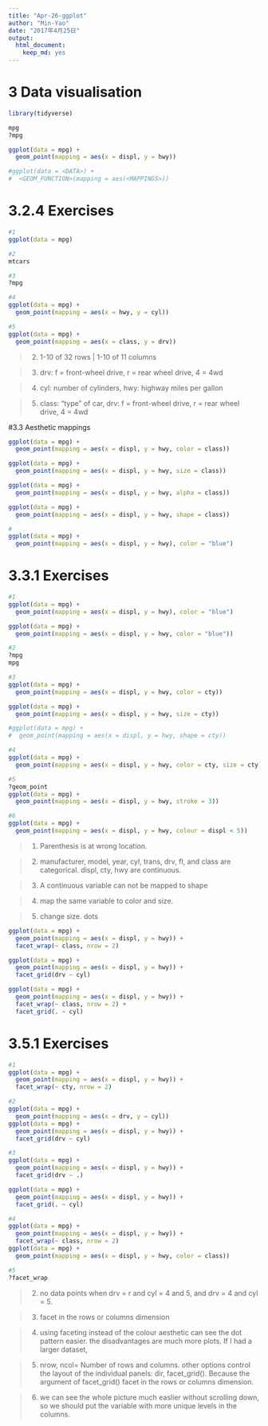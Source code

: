 ```yaml
---
title: "Apr-26-ggplot"
author: "Min-Yao"
date: "2017年4月25日"
output: 
  html_document: 
    keep_md: yes
---
```


# 3 Data visualisation
```r
library(tidyverse)

mpg
?mpg

ggplot(data = mpg) + 
  geom_point(mapping = aes(x = displ, y = hwy))

#ggplot(data = <DATA>) + 
#  <GEOM_FUNCTION>(mapping = aes(<MAPPINGS>))

```

# 3.2.4 Exercises
```r
#1
ggplot(data = mpg)

#2
mtcars

#3
?mpg

#4
ggplot(data = mpg) + 
  geom_point(mapping = aes(x = hwy, y = cyl))

#5
ggplot(data = mpg) + 
  geom_point(mapping = aes(x = class, y = drv))
```


>2. 1-10 of 32 rows | 1-10 of 11 columns

>3. drv: f = front-wheel drive, r = rear wheel drive, 4 = 4wd

>4. cyl: number of cylinders, hwy: highway miles per gallon

>5. class: "type" of car, drv: f = front-wheel drive, r = rear wheel drive, 4 = 4wd


#3.3 Aesthetic mappings
```r

ggplot(data = mpg) + 
  geom_point(mapping = aes(x = displ, y = hwy, color = class))

ggplot(data = mpg) + 
  geom_point(mapping = aes(x = displ, y = hwy, size = class))

ggplot(data = mpg) + 
  geom_point(mapping = aes(x = displ, y = hwy, alpha = class))

ggplot(data = mpg) + 
  geom_point(mapping = aes(x = displ, y = hwy, shape = class))

#
ggplot(data = mpg) + 
  geom_point(mapping = aes(x = displ, y = hwy), color = "blue")
```


# 3.3.1 Exercises
```r
#1
ggplot(data = mpg) + 
  geom_point(mapping = aes(x = displ, y = hwy), color = "blue")

ggplot(data = mpg) + 
  geom_point(mapping = aes(x = displ, y = hwy, color = "blue"))

#2
?mpg
mpg

#3
ggplot(data = mpg) + 
  geom_point(mapping = aes(x = displ, y = hwy, color = cty))

ggplot(data = mpg) + 
  geom_point(mapping = aes(x = displ, y = hwy, size = cty))

#ggplot(data = mpg) + 
#  geom_point(mapping = aes(x = displ, y = hwy, shape = cty))

#4
ggplot(data = mpg) + 
  geom_point(mapping = aes(x = displ, y = hwy, color = cty, size = cty))

#5
?geom_point
ggplot(data = mpg) + 
  geom_point(mapping = aes(x = displ, y = hwy, stroke = 3))

#6
ggplot(data = mpg) + 
  geom_point(mapping = aes(x = displ, y = hwy, colour = displ < 5))

```

>1. Parenthesis is at wrong location.

>2. manufacturer, model, year, cyl, trans, drv, fl, and class are categorical. displ, cty, hwy are continuous.

>3. A continuous variable can not be mapped to shape

>4. map the same variable to color and size.

>5. change size. dots


```r
ggplot(data = mpg) + 
  geom_point(mapping = aes(x = displ, y = hwy)) + 
  facet_wrap(~ class, nrow = 2)

ggplot(data = mpg) + 
  geom_point(mapping = aes(x = displ, y = hwy)) + 
  facet_grid(drv ~ cyl)

ggplot(data = mpg) + 
  geom_point(mapping = aes(x = displ, y = hwy)) + 
  facet_wrap(~ class, nrow = 2) +
  facet_grid(. ~ cyl)

```


# 3.5.1 Exercises
```r
#1
ggplot(data = mpg) + 
  geom_point(mapping = aes(x = displ, y = hwy)) + 
  facet_wrap(~ cty, nrow = 2)

#2
ggplot(data = mpg) + 
  geom_point(mapping = aes(x = drv, y = cyl))
ggplot(data = mpg) + 
  geom_point(mapping = aes(x = displ, y = hwy)) + 
  facet_grid(drv ~ cyl)

#3
ggplot(data = mpg) + 
  geom_point(mapping = aes(x = displ, y = hwy)) +
  facet_grid(drv ~ .)

ggplot(data = mpg) + 
  geom_point(mapping = aes(x = displ, y = hwy)) +
  facet_grid(. ~ cyl)

#4
ggplot(data = mpg) + 
  geom_point(mapping = aes(x = displ, y = hwy)) + 
  facet_wrap(~ class, nrow = 2)
ggplot(data = mpg) + 
  geom_point(mapping = aes(x = displ, y = hwy, color = class))

#5
?facet_wrap

```

>2. no data points when drv = r and cyl = 4 and 5, and drv = 4 and cyl = 5.

>3. facet in the rows or columns dimension

>4. using faceting instead of the colour aesthetic can see the dot pattern easier. the disadvantages are much more plots. If I had a larger dataset, 

>5. nrow, ncol= Number of rows and columns. other options control the layout of the individual panels: dir, facet_grid(). Because the argument of facet_grid() facet in the rows or columns dimension.

>6. we can see the whole picture much easlier without scrolling down, so we should put the variable with more unique levels in the columns.



